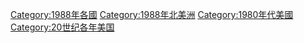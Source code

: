 [[Category:1988年各國|Category:1988年各國]]
[[Category:1988年北美洲|Category:1988年北美洲]]
[[Category:1980年代美國|Category:1980年代美國]]
[[Category:20世纪各年美国|Category:20世纪各年美国]]